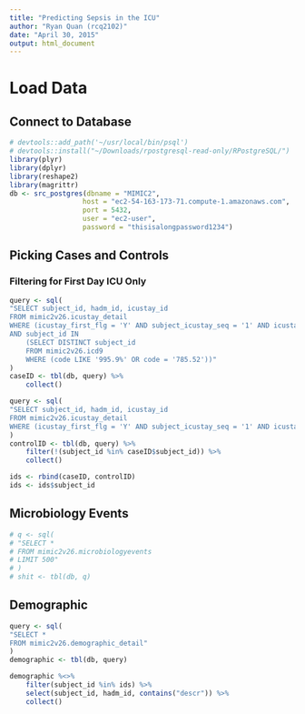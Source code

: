 ```yaml
---
title: "Predicting Sepsis in the ICU"
author: "Ryan Quan (rcq2102)"
date: "April 30, 2015"
output: html_document
---
```


# Load Data

## Connect to Database

```r
# devtools::add_path('~/usr/local/bin/psql')
# devtools::install("~/Downloads/rpostgresql-read-only/RPostgreSQL/")
library(plyr)
library(dplyr)
library(reshape2)
library(magrittr)
db <- src_postgres(dbname = "MIMIC2",
                  host = "ec2-54-163-173-71.compute-1.amazonaws.com",
                  port = 5432,
                  user = "ec2-user",
                  password = "thisisalongpassword1234")
```


## Picking Cases and Controls

### Filtering for First Day ICU Only

```r
query <- sql(
"SELECT subject_id, hadm_id, icustay_id
FROM mimic2v26.icustay_detail
WHERE (icustay_first_flg = 'Y' AND subject_icustay_seq = '1' AND icustay_age_group = 'adult')
AND subject_id IN
    (SELECT DISTINCT subject_id
    FROM mimic2v26.icd9
    WHERE (code LIKE '995.9%' OR code = '785.52'))"
)
caseID <- tbl(db, query) %>%
    collect()
```

```r
query <- sql(
"SELECT subject_id, hadm_id, icustay_id
FROM mimic2v26.icustay_detail
WHERE (icustay_first_flg = 'Y' AND subject_icustay_seq = '1' AND icustay_age_group = 'adult')"
)
controlID <- tbl(db, query) %>%
    filter(!(subject_id %in% caseID$subject_id)) %>%
    collect()

```


```r
ids <- rbind(caseID, controlID)
ids <- ids$subject_id
```

## Microbiology Events

```r
# q <- sql(
# "SELECT *
# FROM mimic2v26.microbiologyevents
# LIMIT 500"
# )
# shit <- tbl(db, q)
```

## Demographic

```r
query <- sql(
"SELECT *
FROM mimic2v26.demographic_detail"
)
demographic <- tbl(db, query)
```

```r
demographic %<>%
    filter(subject_id %in% ids) %>%
    select(subject_id, hadm_id, contains("descr")) %>%
    collect()
```
